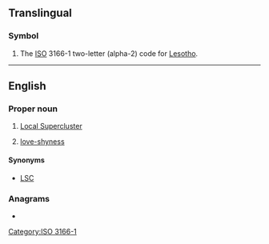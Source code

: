 {{also|ls|Ls|.ls|l's|'ls|L.S.|L&S|L's}}
==Translingual==

===Symbol===
{{head|mul|symbol}}

# The [[ISO]] 3166-1 two-letter (alpha-2) code for [[Lesotho]].

[[Category:ISO 3166-1]]

----

==English==

===Proper noun===
{{en-prop}}

# {{lb|en|astronomy}} [[Local Supercluster]]
# {{lb|en|sexuality}} [[love-shyness]]

====Synonyms====
* {{sense|Local Supercluster}} [[LSC]]

===Anagrams===
* {{anagrams|en|S & L|S&L|SL|Sl.}}